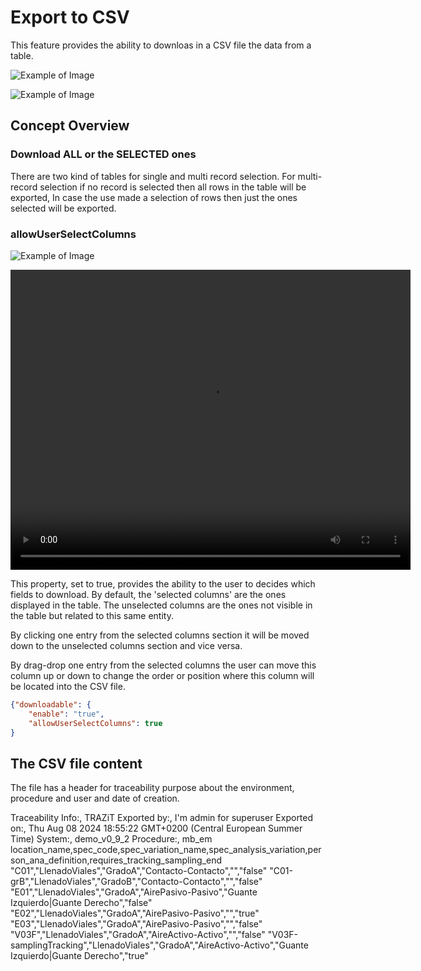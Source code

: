 

<Meta title="TRAZiT Views/Parent Read Only Table/Export to CSV" />

# Export to CSV

This feature provides the ability to downloas in a CSV file the data from a table.


![Example of Image](./TRAZiTViews/ParentReadOnlyTable/ExportToCSV/ButtonToPerformTheAction.jpg)

![Example of Image](./TRAZiTViews/ParentReadOnlyTable/ExportToCSV/csvExample.jpg)

## Concept Overview

### Download ALL or the SELECTED ones

There are two kind of tables for single and multi record selection.
For multi-record selection if no record is selected then all rows in the table will be exported, In case the use made a selection of rows then just the ones selected will be exported.

### allowUserSelectColumns

![Example of Image](./TRAZiTViews/ParentReadOnlyTable/ExportToCSV/ExportToCSV-allowUserSelectColumns.JPG)

<video width="640" height="480" controls>
  <source src="./TRAZiTViews/ParentReadOnlyTable/ExportToCSV/DemoAllUserSelection.mp4" type="video/mp4" />
  Your browser does not support the video tag.
</video>

This property, set to true, provides the ability to the user to decides which fields to download.
By default, the 'selected columns' are the ones displayed in the table. The unselected columns are the ones not visible in the table but related to this same entity.

By clicking one entry from the selected columns section it will be moved down to the unselected columns section and vice versa.

By drag-drop one entry from the selected columns the user can move this column up or down to change the order or position where this column will be located into the CSV file.


```Json example
{"downloadable": {				
	"enable": "true",
	"allowUserSelectColumns": true	
}
 ```			
## The CSV file content

The file has a header for traceability purpose about the environment, procedure and user and date of creation.

Traceability Info:, TRAZiT
Exported by:, I'm admin for superuser
Exported on:, Thu Aug 08 2024 18:55:22 GMT+0200 (Central European Summer Time)
System:, demo_v0_9_2
Procedure:, mb_em
location_name,spec_code,spec_variation_name,spec_analysis_variation,person_ana_definition,requires_tracking_sampling_end
"C01","LlenadoViales","GradoA","Contacto-Contacto","","false"
"C01-grB","LlenadoViales","GradoB","Contacto-Contacto","","false"
"E01","LlenadoViales","GradoA","AirePasivo-Pasivo","Guante Izquierdo|Guante Derecho","false"
"E02","LlenadoViales","GradoA","AirePasivo-Pasivo","","true"
"E03","LlenadoViales","GradoA","AirePasivo-Pasivo","","false"
"V03F","LlenadoViales","GradoA","AireActivo-Activo","","false"
"V03F-samplingTracking","LlenadoViales","GradoA","AireActivo-Activo","Guante Izquierdo|Guante Derecho","true"
